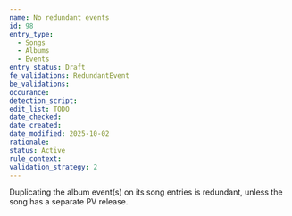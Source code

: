 ```yaml
---
name: No redundant events
id: 98
entry_type:
  - Songs
  - Albums
  - Events
entry_status: Draft
fe_validations: RedundantEvent
be_validations:
occurance:
detection_script:
edit_list: TODO
date_checked:
date_created:
date_modified: 2025-10-02
rationale:
status: Active
rule_context:
validation_strategy: 2
---
```

Duplicating the album event(s) on its song entries is redundant, unless the song has a separate PV release.